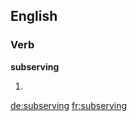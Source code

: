 ==English==

===Verb===
'''subserving'''

# {{present participle of|subserve}}

[[de:subserving]]
[[fr:subserving]]